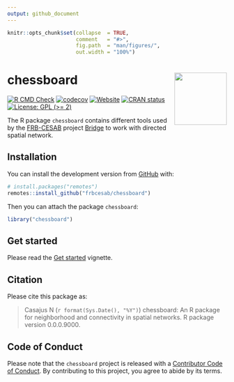 ```yaml
---
output: github_document
---
```


<!-- README.md is generated from README.Rmd. Please edit that file -->


```r
knitr::opts_chunk$set(collapse  = TRUE,
                      comment   = "#>",
                      fig.path  = "man/figures/",
                      out.width = "100%")
```



chessboard <img src="man/figures/package-sticker.png" align="right" style="float:right; height:120px;"/>
=========================================================

<!-- badges: start -->
[![R CMD Check](https://github.com/frbcesab/chessboard/actions/workflows/R-CMD-check.yaml/badge.svg)](https://github.com/frbcesab/chessboard/actions/workflows/R-CMD-check.yaml)
[![codecov](https://codecov.io/gh/FRBCesab/chessboard/branch/main/graph/badge.svg?token=qH71uWUiot)](https://codecov.io/gh/FRBCesab/chessboard)
[![Website](https://github.com/frbcesab/chessboard/actions/workflows/pkgdown.yaml/badge.svg)](https://github.com/frbcesab/chessboard/actions/workflows/pkgdown.yaml)
[![CRAN status](https://www.r-pkg.org/badges/version/chessboard)](https://CRAN.R-project.org/package=chessboard)
[![License: GPL (>= 2)](https://img.shields.io/badge/License-GPL%20%28%3E%3D%202%29-blue.svg)](https://choosealicense.com/licenses/gpl-2.0/)
<!-- badges: end -->


The R package `chessboard` contains different tools used by the
[FRB-CESAB](https://www.fondationbiodiversite.fr/en/about-the-foundation/le-cesab/) 
project 
[Bridge](https://www.fondationbiodiversite.fr/en/the-frb-in-action/programs-and-projects/le-cesab/bridge/) 
to work with directed spatial network.



## Installation

You can install the development version from [GitHub](https://github.com/) with:

```r
# install.packages("remotes")
remotes::install_github("frbcesab/chessboard")
```

Then you can attach the package `chessboard`:

```r
library("chessboard")
```



## Get started

Please read the [Get started](https://frbcesab.github.io/chessboard/articles/chessboard.html)
vignette.



## Citation

Please cite this package as: 

> Casajus N (`r format(Sys.Date(), "%Y")`) chessboard: An R 
package for neighborhood and connectivity in spatial networks. 
R package version 0.0.0.9000.



## Code of Conduct

Please note that the `chessboard` project is released with a 
[Contributor Code of Conduct](https://contributor-covenant.org/version/2/1/CODE_OF_CONDUCT.html). 
By contributing to this project, you agree to abide by its terms.

